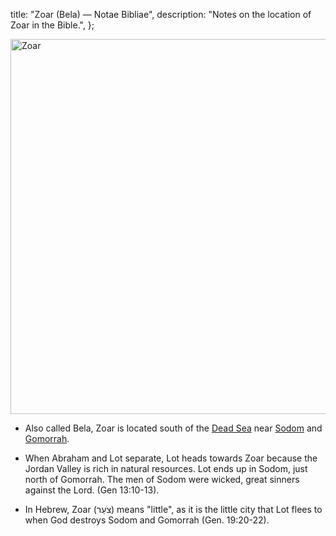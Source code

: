   title: "Zoar (Bela) — Notae Bibliae",
  description: "Notes on the location of Zoar in the Bible.",
};

<Initial text="Zoar (Bela)" />

<Image
  className="sepia rounded"
  src="/places/zoar.jpg"
  alt="Zoar"
  width="600"
  height="600"
/>

- Also called Bela, Zoar is located south of the [Dead Sea](/places/old-testament/genesis/dead-sea) near [Sodom](/places/old-testament/genesis/sodom) and [Gomorrah](/places/old-testament/genesis/gomorrah).

- When Abraham and Lot separate, Lot heads towards Zoar because the Jordan Valley is rich in natural resources. Lot ends up in Sodom, just north of Gomorrah. The men of Sodom were wicked, great sinners against the Lord. (Gen 13:10-13).

- In Hebrew, Zoar (צֹעַר) means "little", as it is the little city that Lot flees to when God destroys Sodom and Gomorrah (Gen. 19:20-22).
